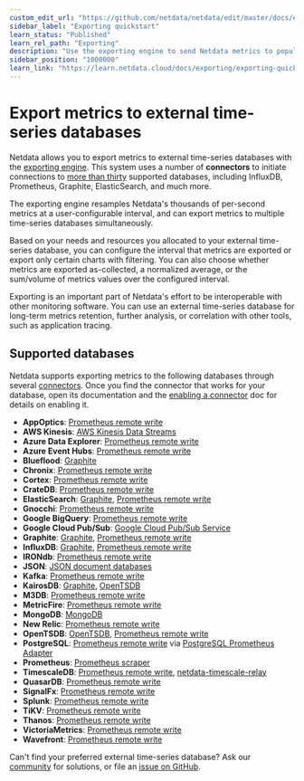 ```yaml
---
custom_edit_url: "https://github.com/netdata/netdata/edit/master/docs/export/external-databases.md"
sidebar_label: "Exporting quickstart"
learn_status: "Published"
learn_rel_path: "Exporting"
description: "Use the exporting engine to send Netdata metrics to popular external time series databases for long-term storage or further analysis."
sidebar_position: "1000000"
learn_link: "https://learn.netdata.cloud/docs/exporting/exporting-quickstart"
---
```



# Export metrics to external time-series databases

Netdata allows you to export metrics to external time-series databases with the [exporting
engine](/docs/exporting/exporting-reference). This system uses a number of **connectors** to initiate connections to [more than
thirty](#supported-databases) supported databases, including InfluxDB, Prometheus, Graphite, ElasticSearch, and much
more. 

The exporting engine resamples Netdata's thousands of per-second metrics at a user-configurable interval, and can export
metrics to multiple time-series databases simultaneously.

Based on your needs and resources you allocated to your external time-series database, you can configure the interval
that metrics are exported or export only certain charts with filtering. You can also choose whether metrics are exported
as-collected, a normalized average, or the sum/volume of metrics values over the configured interval.

Exporting is an important part of Netdata's effort to be interoperable
with other monitoring software. You can use an external time-series database for long-term metrics retention, further
analysis, or correlation with other tools, such as application tracing.

## Supported databases

Netdata supports exporting metrics to the following databases through several
[connectors](/docs/exporting/exporting-reference#features). Once you find the connector that works for your database, open its
documentation and the [enabling a connector](/docs/exporting/enable-an-exporting-connector) doc for details on enabling it.

-   **AppOptics**: [Prometheus remote write](/docs/exporting/prometheus-remote-write)
-   **AWS Kinesis**: [AWS Kinesis Data Streams](/docs/exporting/aws-kinesis)
-   **Azure Data Explorer**: [Prometheus remote write](/docs/exporting/prometheus-remote-write)
-   **Azure Event Hubs**: [Prometheus remote write](/docs/exporting/prometheus-remote-write)
-   **Blueflood**: [Graphite](/docs/exporting/graphite)
-   **Chronix**: [Prometheus remote write](/docs/exporting/prometheus-remote-write)
-   **Cortex**: [Prometheus remote write](/docs/exporting/prometheus-remote-write)
-   **CrateDB**: [Prometheus remote write](/docs/exporting/prometheus-remote-write)
-   **ElasticSearch**: [Graphite](/docs/exporting/graphite), [Prometheus remote
    write](/docs/exporting/prometheus-remote-write)
-   **Gnocchi**: [Prometheus remote write](/docs/exporting/prometheus-remote-write)
-   **Google BigQuery**: [Prometheus remote write](/docs/exporting/prometheus-remote-write)
-   **Google Cloud Pub/Sub**: [Google Cloud Pub/Sub Service](/docs/exporting/google-cloud-pub-sub)
-   **Graphite**: [Graphite](/docs/exporting/graphite), [Prometheus remote
    write](/docs/exporting/prometheus-remote-write)
-   **InfluxDB**: [Graphite](/docs/exporting/graphite), [Prometheus remote
    write](/docs/exporting/prometheus-remote-write)
-   **IRONdb**: [Prometheus remote write](/docs/exporting/prometheus-remote-write)
-   **JSON**: [JSON document databases](/docs/exporting/json)
-   **Kafka**: [Prometheus remote write](/docs/exporting/prometheus-remote-write)
-   **KairosDB**: [Graphite](/docs/exporting/graphite), [OpenTSDB](/docs/exporting/opentsdb)
-   **M3DB**: [Prometheus remote write](/docs/exporting/prometheus-remote-write)
-   **MetricFire**: [Prometheus remote write](/docs/exporting/prometheus-remote-write)
-   **MongoDB**: [MongoDB](/docs/exporting/mongodb)
-   **New Relic**: [Prometheus remote write](/docs/exporting/prometheus-remote-write)
-   **OpenTSDB**: [OpenTSDB](/docs/exporting/opentsdb), [Prometheus remote
    write](/docs/exporting/prometheus-remote-write)
-   **PostgreSQL**: [Prometheus remote write](/docs/exporting/prometheus-remote-write)
    via [PostgreSQL Prometheus Adapter](https://github.com/CrunchyData/postgresql-prometheus-adapter)
-   **Prometheus**: [Prometheus scraper](/docs/exporting/prometheus)
-   **TimescaleDB**: [Prometheus remote write](/docs/exporting/prometheus-remote-write),
    [netdata-timescale-relay](https://github.com/netdata/netdata/blob/master/exporting/TIMESCALE.md)
-   **QuasarDB**: [Prometheus remote write](/docs/exporting/prometheus-remote-write)
-   **SignalFx**: [Prometheus remote write](/docs/exporting/prometheus-remote-write)
-   **Splunk**: [Prometheus remote write](/docs/exporting/prometheus-remote-write)
-   **TiKV**: [Prometheus remote write](/docs/exporting/prometheus-remote-write)
-   **Thanos**: [Prometheus remote write](/docs/exporting/prometheus-remote-write)
-   **VictoriaMetrics**: [Prometheus remote write](/docs/exporting/prometheus-remote-write)
-   **Wavefront**: [Prometheus remote write](/docs/exporting/prometheus-remote-write)

Can't find your preferred external time-series database? Ask our [community](https://community.netdata.cloud/) for
solutions, or file an [issue on
GitHub](https://github.com/netdata/netdata/issues/new?assignees=&labels=bug%2Cneeds+triage&template=BUG_REPORT.yml).

